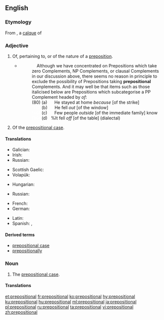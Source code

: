 ==English==

===Etymology===
From {{etyl|la|en}} {{m|la|praepositiō||a setting before, a preposition}}, <!--{{term|pre-}}, from {{etyl|la|en}} {{term/t|la|prae|præ-|before}}; + {{term|position}}, from {{etyl|fro|en}} {{term|position|lang=fro}}, from Latin {{term/t|la|positiō||placing, putting}}, from ''posit-'', past participle of {{term|ponere}} (to lay, put, place, set), from Proto-Indo-European *''po-s(i)nere'', from *''apo-'' (off, away) + *''sinere''' (to leave, to let); + adjective suffix {{term|-al}} from Latin {{term|-alis}}.-->a [[calque]] of {{etyl|grc|en}} {{term|πρόθεσις|lang=grc||tr=prothesis|a setting before, preposition (grammar)}} {{suffix||al|lang=en}}

===Adjective===
{{en-adj|-}}

# Of, pertaining to, or of the nature of a [[preposition]].
#* {{quote-book|year=1988|author=Andrew Radford|title=Transformational grammar: a first course|location=Cambridge, UK|publisher=Cambridge University Press|page=364|chapter=7}}
#*: &nbsp;&nbsp;&nbsp;&nbsp;Although we have concentrated on Prepositions which take zero Complements, NP Complements, or clausal Complements in our discussion above, there seems no reason in principle to exclude the possibility of Prepositions taking '''prepositional''' Complements. And it may well be that items such as those italicised below are Prepositions which subcategorise a PP Complement headed by ''of'':<br> (80) (a) &nbsp;&nbsp;&nbsp;&nbsp; He stayed at home ''because'' [of the strike]<br> <font color=white>(80)</font> (b) &nbsp;&nbsp;&nbsp;&nbsp; He fell ''out'' [of the window]<br> <font color=white>(80)</font> (c) &nbsp;&nbsp;&nbsp;&nbsp; Few people ''outside'' [of the immediate family] know<br> <font color=white>(80)</font> (d) &nbsp;&nbsp;%It fell ''off'' [of the table] (dialectal)
# {{context|grammar|lang=en}} Of the [[prepositional case]].

====Translations====
{{trans-top|of, pertaining to, or of the nature of a preposition}}
* Galician: {{t|gl|preposicional}}
* Irish: {{t|ga|réamhfhoclach}}
* Russian: {{t+|ru|предложный|tr=pr'edlóžnyj}}
{{trans-mid}}
* Scottish Gaelic: {{t|gd|roimhearach}}
* Volapük: {{t|vo|präpodik}}
{{trans-bottom}}

{{trans-top|of the prepositional case}}
* Hungarian: {{t|hu|elöljárós}}
{{trans-mid}}
* Russian: {{t+|ru|предложный|tr=pr'edlóžnyj}}
{{trans-bottom}}

{{checktrans-top}}
* French: {{t-check|fr|prépositionnel}}
* German: {{t-check|de|präpositional}}
{{trans-mid}}
* Latin: {{t-check|la|præpositivus}}
* Spanish: {{t-check|es|preposicional}}, {{t-check|es|prepositivo}}
{{trans-bottom}}

====Derived terms====
* [[prepositional case]]
* [[prepositionally]]

===Noun===
{{en-noun}}

# {{context|grammar|lang=en}} The [[prepositional case]].

====Translations====
{{trans-see|the prepositional case|prepositional case}}

[[et:prepositional]]
[[fr:prepositional]]
[[ko:prepositional]]
[[hy:prepositional]]
[[ku:prepositional]]
[[hu:prepositional]]
[[ml:prepositional]]
[[ja:prepositional]]
[[pl:prepositional]]
[[ru:prepositional]]
[[ta:prepositional]]
[[vi:prepositional]]
[[zh:prepositional]]